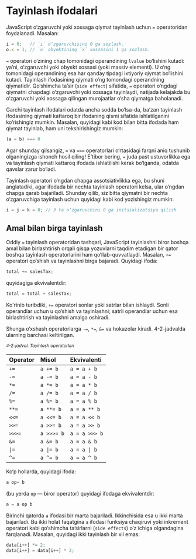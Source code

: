 # Tayinlash ifodalari

JavaScript o‘zgaruvchi yoki xossaga qiymat tayinlash uchun `=` operatoridan foydalanadi. Masalan:

``` js
i = 0;   // `i` o‘zgaruvchisini 0 ga sozlash.
o.x = 1; // `o` obyektining `x` xossasini 1 ga sozlash.
```

`=` operatori o‘zining chap tomonidagi operandining `lvalue` bo‘lishini kutadi: ya’ni, o‘zgaruvchi yoki obyekt xossasi (yoki massiv elementi). U o‘ng tomonidagi operandining esa har qanday tipdagi ixtiyoriy qiymat bo‘lishini kutadi. Tayinlash ifodasining qiymati o‘ng tomondagi operandning qiymatidir. Qo‘shimcha ta’sir (`side effect`) sifatida, `=` operatori o‘ngdagi qiymatni chapdagi o‘zgaruvchi yoki xossaga tayinlaydi, natijada kelajakda bu o‘zgaruvchi yoki xossaga qilingan murojaatlar o‘sha qiymatga baholanadi.

Garchi tayinlash ifodalari odatda ancha sodda bo‘lsa-da, ba’zan tayinlash ifodasining qiymati kattaroq bir ifodaning qismi sifatida ishlatilganini ko‘rishingiz mumkin. Masalan, quyidagi kabi kod bilan bitta ifodada ham qiymat tayinlab, ham uni tekshirishingiz mumkin:

``` js
(a = b) === 0
```

Agar shunday qilsangiz, `=` va `===` operatorlari o‘rtasidagi farqni aniq tushunib olganingizga ishonch hosil qiling! E’tibor bering, `=` juda past ustuvorlikka ega va tayinlash qiymati kattaroq ifodada ishlatilishi kerak bo‘lganda, odatda qavslar zarur bo‘ladi.

Tayinlash operatori o‘ngdan chapga assotsiativlikka ega, bu shuni anglatadiki, agar ifodada bir nechta tayinlash operatori kelsa, ular o‘ngdan chapga qarab bajariladi. Shunday qilib, siz bitta qiymatni bir nechta o‘zgaruvchiga tayinlash uchun quyidagi kabi kod yozishingiz mumkin:

``` js
i = j = k = 0; // 3 ta o‘zgaruvchini 0 ga initsializatsiya qilish
```

## Amal bilan birga tayinlash

Oddiy `=` tayinlash operatoridan tashqari, JavaScript tayinlashni biror boshqa amal bilan birlashtirish orqali qisqa yozuvlarni taqdim etadigan bir qator boshqa tayinlash operatorlarini ham qo‘llab-quvvatlaydi. Masalan, `+=` operatori qo‘shish va tayinlashni birga bajaradi. Quyidagi ifoda:

``` js
total += salesTax;
```

quyidagiga ekvivalentdir:

``` js
total = total + salesTax;
```

Ko'rinib turibdiki, `+=` operatori sonlar yoki satrlar bilan ishlaydi. Sonli operandlar uchun u qo‘shish va tayinlashni; satrli operandlar uchun esa birlashtirish va tayinlashni amalga oshiradi.

Shunga o‘xshash operatorlarga `-=`, `*=`, `&=` va hokazolar kiradi. 4-2-jadvalda ularning barchasi keltirilgan.

<small>_4-2-jadval. Tayinlash operatorlari_</small>

| Operator | Misol | Ekvivalenti |
| :--- | :--- | :--- |
| `+=` | `a += b` | `a = a + b` |
| `-=` | `a -= b` | `a = a - b` |
| `*=` | `a *= b` | `a = a * b` |
| `/=` | `a /= b` | `a = a / b` |
| `%=` | `a %= b` | `a = a % b` |
| `**=` | `a **= b` | `a = a ** b` |
| `<<=` | `a <<= b` | `a = a << b` |
| `>>=` | `a >>= b` | `a = a >> b` |
| `>>>=` | `a >>>= b` | `a = a >>> b` |
| `&=` | `a &= b` | `a = a & b` |
| `\|=` | `a \|= b` | `a = a \| b` |
| `^=` | `a ^= b` | `a = a ^ b` |

Ko‘p hollarda, quyidagi ifoda:

``` js
a op= b
```

(bu yerda `op` — biror operator) quyidagi ifodaga ekvivalentdir:

``` js
a = a op b
```

Birinchi qatorda `a` ifodasi bir marta bajariladi. Ikkinchisida esa u ikki marta bajariladi. Bu ikki holat faqatgina `a` ifodasi funksiya chaqiruvi yoki inkrement operatori kabi qo‘shimcha ta’sirlarni (`side effects`) o‘z ichiga olgandagina farqlanadi. Masalan, quyidagi ikki tayinlash bir xil emas:

``` js
data[i++] *= 2;
data[i++] = data[i++] * 2;
```